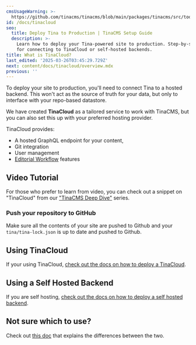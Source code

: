 ```yaml
---
cmsUsageWarning: >-
  https://github.com/tinacms/tinacms/blob/main/packages/tinacms/src/toolkit/react-sidebar/components/local-warning.tsx
id: /docs/tinacloud
seo:
  title: Deploy Tina to Production | TinaCMS Setup Guide
  description: >-
    Learn how to deploy your Tina-powered site to production. Step-by-step guide
    for connecting to TinaCloud or self-hosted backends.
title: What is TinaCloud?
last_edited: '2025-03-26T03:45:29.729Z'
next: content/docs/tinacloud/overview.mdx
previous: ''
---
```



To deploy your site to production, you'll need to connect Tina to a hosted backend. This won't act as the source of truth for your data, but only to interface with your repo-based datastore.

We have created **TinaCloud** as a tailored service to work with TinaCMS, but you can also set this up with your preferred hosting provider.

TinaCloud provides:

* A hosted GraphQL endpoint for your content,
* Git integration
* User management
* [Editorial Workflow](http://localhost:3000/docs/drafts/editorial-workflow) features

## Video Tutorial

For those who prefer to learn from video, you can check out a snippet on "TinaCloud" from our ["TinaCMS Deep Dive"](https://www.youtube.com/watch?v=PcgnJDILv4w\&list=PLPar4H9PHKVqoCwZy79PHr8-W_vA3lAOB\&pp=iAQB) series.

<Youtube embedSrc="https://www.youtube.com/embed/r9vzL_8PEW8?start=39" />

### Push your repository to GitHub

Make sure all the contents of your site are pushed to Github and your `tina/tina-lock.json` is up to date and pushed to Github.

## Using TinaCloud

If your using TinaCloud, [check out the docs on how to deploy a TinaCloud](/docs/tinacloud/overview).

## Using a Self Hosted Backend

If you are self hosting, [check out the docs on how to deploy a self hosted backend](/docs/self-hosted/overview).

## Not sure which to use?

Check out [this doc](/docs/introduction/faq#what-is-tina-cloud) that explains the differences between the two.
